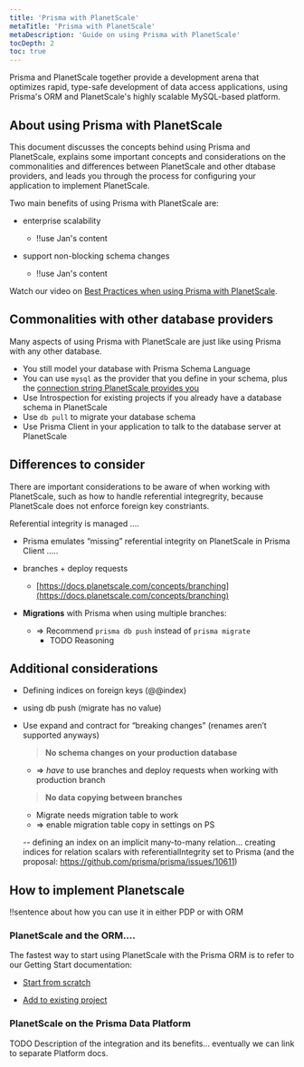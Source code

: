 ```yaml
---
title: 'Prisma with PlanetScale'
metaTitle: 'Prisma with PlanetScale'
metaDescription: 'Guide on using Prisma with PlanetScale'
tocDepth: 2
toc: true
---
```


<TopBlock>

Prisma and PlanetScale together provide a development arena that optimizes rapid, type-safe development of data access applications, using Prisma's ORM and PlanetScale's highly scalable MySQL-based platform.

</TopBlock>

## About using Prisma with PlanetScale

This document discusses the concepts behind using Prisma and PlanetScale, explains some important concepts and considerations on the commonalities and differences between PlanetScale and other dtabase providers, and leads you through the process for configuring your application to implement PlanetScale.

Two main benefits of using Prisma with PlanetScale are:

- enterprise scalability

  - !!use Jan's content

- support non-blocking schema changes
  - !!use Jan's content

Watch our video on [Best Practices when using Prisma with PlanetScale](https://www.youtube.com/watch?v=iaHt5_hg44c).

## Commonalities with other database providers

Many aspects of using Prisma with PlanetScale are just like using Prisma with any other database.

- You still model your database with Prisma Schema Language
- You can use `mysql` as the provider that you define in your schema, plus the [connection string PlanetScale provides you](https://docs.planetscale.com/concepts/connection-strings)
- Use Introspection for existing projects if you already have a database schema in PlanetScale
- Use `db pull` to migrate your database schema
- Use Prisma Client in your application to talk to the database server at PlanetScale

## Differences to consider

There are important considerations to be aware of when working with PlanetScale, such as how to handle referential integregrity, because PlanetScale does not enforce foreign key constriants.

Referential integrity is managed ....

- Prisma emulates “missing” referential integrity on PlanetScale in Prisma Client
  .....

- branches + deploy requests

  - [https://docs.planetscale.com/concepts/branching](https://docs.planetscale.com/concepts/branching)

- **Migrations** with Prisma when using multiple branches:

  - ⇒ Recommend `prisma db push` instead of `prisma migrate`
    - TODO Reasoning

## Additional considerations

- Defining indices on foreign keys (@@index)
- using db push (migrate has no value)
- Use expand and contract for “breaking changes” (renames aren’t supported anyways)

  > **No schema changes on your production database**

  - ⇒ _have_ to use branches and deploy requests when working with production branch

  > **No data copying between branches**

  - Migrate needs migration table to work
  - ⇒ enable migration table copy in settings on PS

  -- defining an index on an implicit many-to-many relation... creating indices for relation scalars with referentialIntegrity set to Prisma (and the proposal: https://github.com/prisma/prisma/issues/10611)

## How to implement Planetscale

!!sentence about how you can use it in either PDP or with ORM

### PlanetScale and the ORM....

The fastest way to start using PlanetScale with the Prisma ORM is to refer to our Getting Start documentation:

- [Start from scratch](https://www.prisma.io/docs/getting-started/setup-prisma/start-from-scratch/relational-databases-typescript-planetscale)

- [Add to existing project](https://www.prisma.io/docs/getting-started/setup-prisma/add-to-existing-project/relational-databases-typescript-planetscale)

### PlanetScale on the Prisma Data Platform

TODO Description of the integration and its benefits... eventually we can link to separate Platform docs.
